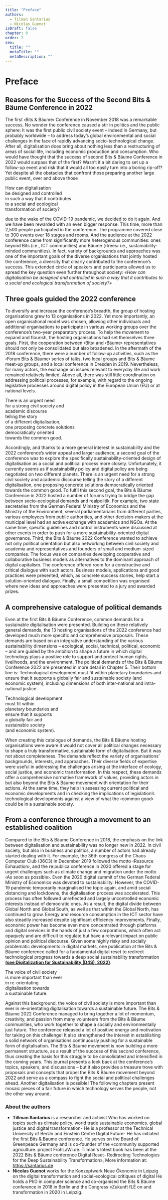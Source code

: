```yaml
---
title: "Preface"
authors:
  - Tilman Santarius
  - Nicolas Guenot
isDraft: false
chapter: 0
order: 2
seo:
  title: ""
  metaTitle: ""
  metaDescription: ""
---
```



# Preface

## Reasons for the Success of the Second Bits & Bäume Conference in 2022

The first ‹Bits & Bäume› Conference in November 2018 was a remarkable success. No wonder the conference caused a stir in politics and the public sphere: It was the first public civil society event – indeed in Germany, but probably worldwide – to address today’s global environmental and social challenges in the face of rapidly advancing socio-technological change. After all, digitalisation does bring about nothing less than a restructuring of areas of social life, including economic production and consumption. Who would have thought that the success of second Bits & Bäume Conference in 2022 would surpass that of the first? Wasn’t it a bit daring to set up a follow-up event and risk that it would all too easily turn into a boring rip-off? Yet despite all the obstacles that confront those preparing another large public event, over and above those

<Quote>
  How can digitalisation
  <br />
  be designed and controlled
  <br />
  in such a way that it contributes
  <br />
  to a social and ecological
  <br />
  transformation of society?
  <br />
</Quote>

due to the wake of the COVID-19 pandemic, we decided to do it again. And we have been rewarded with an even bigger response. This time, more than 2,500 people participated in the conference. The programme covered close to 300 events over 18 stages and rooms. And the audience at the 2022 conference came from significantly more heterogenous communities: ones beyond Bits (i.e., ICT communities) and Bäume (‹trees› i.e., sustainability-minded communities). In fact, variety of backgrounds and approaches was one of the important goals of the diverse organisations that jointly hosted the conference, a diversity that clearly contributed to the conference’s success. This extended circle of speakers and participants allowed us to spread the key question even further throughout society: _«How can digitalisation be designed and controlled in such a way that it contributes to a social and ecological transformation of society?»_

## Three goals guided the 2022 conference

To diversify and increase the conference’s breadth, the group of hosting organisations grew to 13 organisations in 2022. Yet more importantly, an open organisational model was chosen, allowing other individuals and additional organisations to participate in various working groups over the conference’s two-year preparatory process. To help the movement to expand and flourish, the hosting organisations had set themselves three goals. First, the cooperation between ‹Bits› and ‹Bäume› representatives should not only be consolidated but also broadened. In the aftermath of the 2018 conference, there were a number of follow-up activities, such as the ‹Forum Bits & Bäume› series of talks, two local groups and Bits & Bäume meet-up groups, and a local conference in Dresden in 2019. Nevertheless, for many actors, the exchange on issues relevant to everyday life and work remained relatively limited. Above all, there was still little coordination on addressing political processes, for example, with regard to the ongoing legislative processes around digital policy in the European Union (EU) or at national levels.

<Quote>
  There is an urgent need
  <br />
  for a strong civil society and
  <br />
  academic discourse
  <br />
  telling the story
  <br />
  of a different digitalisation,
  <br />
  one proposing concrete solutions
  <br />
  democratically oriented
  <br />
  towards the common good.
  <br />
</Quote>

Accordingly, and thanks to a more general interest in sustainability and the 2022 conference’s wider appeal and larger audience, a second goal of the conference was to explore the specifically sustainability-oriented design of digitalisation as a social and political process more closely. Unfortunately, it currently seems as if sustainability policy and digital policy are being negotiated on two different planets. There is an urgent need for a strong civil society and academic discourse telling the story of a different digitalisation, one proposing concrete solutions democratically oriented towards the common good. To fulfil this second goal, the Bits & Bäume Conference in 2022 hosted a number of forums trying to bridge the gap between socio-ecological demands and realpolitik. For example, two state secretaries from the German Federal Ministry of Economics and the Ministry of the Environment, several parliamentarians from different parties, various employees from public authorities, and other decision-makers at the municipal level had an active exchange with academics and NGOs. At the same time, specific guidelines and control instruments were discussed at other events in order to push for a more sustainability-oriented digital governance. Third, the Bits & Bäume 2022 Conference wanted to achieve not only political orientation but also networking between civil society and academia and representatives and founders of small and medium-sized companies. The focus was on companies developing cooperative and collaborative business models as alternatives to the dominant approach of digital capitalism. The conference offered room for a constructive and critical dialogue with such actors. Business models, applications and good practices were presented, which, as concrete success stories, help start a solution-oriented dialogue. Finally, a small competition was organised where new ideas and approaches were presented to a jury and awarded prizes.

## A comprehensive catalogue of political demands

Even at the first Bits & Bäume Conference, common demands for a sustainable digitalisation were presented. Building on these relatively general demands, the 13 hosting organisations of the 2022 conference had developed much more specific and comprehensive proposals. These demands are based on an integrative understanding of the various sustainability dimensions – ecological, social, technical, political, economic – and are guided by the ambition to shape a future in which digital technology plays a positive role to support and protect human rights, livelihoods, and the environment. The political demands of the Bits & Bäume Conference 2022 are presented in more detail in Chapter 5. Their bottom line is: Technological development must fit within planetary boundaries and ensure that it supports a globally fair and sustainable society (and economic system), including dimensions of both inter-national and intra-national justice.

<Quote>
  Technological development
  <br />
  must fit within
  <br />
  planetary boundaries and
  <br />
  ensure that it supports
  <br />
  a globally fair and
  <br />
  sustainable society
  <br />
  (and economic system).
  <br />
</Quote>

When creating this catalogue of demands, the Bits & Bäume hosting organisations were aware it would not cover all political changes necessary to shape a truly transformative, sustainable form of digitalisation. But it was not about completeness. The demands reflect the variety of organisations’ backgrounds, interests, and approaches. Their diverse fields of expertise were useful in addressing the challenges arising at the interface of ecology, social justice, and economic transformation. In this respect, these demands offer a comprehensive normative framework of values, providing actors in but also beyond the Bits & Bäume movement with orientation for their actions. At the same time, they help in assessing current political and economic developments and in checking the implications of legislation’s technological developments against a view of what the ‹common good› could be in a sustainable society.

## From a conference through a movement to an established coalition

Compared to the Bits & Bäume Conference in 2018, the emphasis on the link between digitalisation and sustainability was no longer new in 2022. In civil society, but also in business and politics, a number of actors had already started dealing with it. For example, the 36th congress of the Chaos Computer Club (36C3) in December 2019 followed the motto ‹Resource Exhaustion›, and the re:publica conference in 2020 offered a stage for urgent challenges such as climate change and migration under the motto ‹As soon as possible›. Even the 2020 digital summit of the German Federal Ministry of Economics was devoted to sustainability. However, the COVID-19 pandemic temporarily marginalised the topic again, and amid social distancing and lockdowns, the digitalisation process was accelerated. This process has often followed unreflected and largely uncontrolled economic interests instead of democratic ones. As a result, the digital divide between Global North and Global South, as well as that within the Global North, has continued to grow. Energy and resource consumption in the ICT sector have also steadily increased despite significant efficiency improvements. Finally, economic power has become even more concentrated through platforms and digital services in the hands of just a few corporations, which often act opaquely and are difficult to regulate but have a relevant impact on public opinion and political discourse. Given some highly risky and socially problematic developments in digital markets, one publication at the Bits & Bäume conference called for a fundamental digital reset to redirect technological progress towards a deep social sustainability transformation [**(see Digitalization for Sustainability (D4S), 2022)**](https://digitalization-for-sustainability.com/digital-reset/).

<Quote>
  The voice of civil society
  <br />
  is more important than ever
  <br />
  in re-orientating
  <br />
  digitalisation towards
  <br />
  a sustainable future.
  <br />
</Quote>

Against this background, the voice of civil society is more important than ever in re-orientating digitalisation towards a sustainable future. The Bits & Bäume 2022 Conference managed to bring together a lot of momentum, creativity, and passion from many volunteers from the Bits & Bäume communities, who work together to shape a socially and environmentally just future. The conference released a lot of positive energy and motivation for taking on this challenge! It also strengthened the interest in establishing a solid network of organisations continuously pushing for a sustainable form of digitalisation. The Bits & Bäume movement is now building a more permanent structure, as a result of the success of this second conference, thus creating the basis for this struggle to be consolidated and intensified in the coming years. This journal presents a look back at the conference’s topics, speakers, and discussions – but it also provides a treasure trove with proposals and concepts that propel the Bits & Bäume movement beyond 2022 and serve as a compass to fight the social and political challenges ahead. Another digitalisation is possible! The following chapters present mosaic pieces of a fair future in which technology serves the people, not the other way around.

<footer>

### About the authors

- **Tillman Santarius** is a researcher and activist Who has worked on topics such as climate policy. world trade sustainable economics. global justice and digital transformation- He is a professor at the Technical University of BerUn and Einstein Centre Digital Future- He has initiated the first Bits & Baume conference. He serves on the Board of Greenpeace Germany and is co-founder of the «community supported agriculture. project FrohLaWi.de. Tilman's lötest book has been at the 2022 Bits & Bäume conference Digital Reset- Redirecting Technologies for the Deep Sustainability Transformation», More information at: https://santarius.de
- **Nicolas Guenot** works for the Konzeptwerk Neue Ökonomie in Leipzig on the digital transformation and social-ecological critiques of digital He holds a PhD in computer science and co-organised the Bits & Bäume conference in 2018 in Berlin and the Congress «Zukunft fLÉ on and transformation in 2020 in Leipzig.

</footer>

